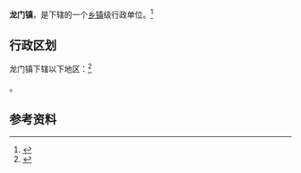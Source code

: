 {{中国乡级行政区|46/90/21/105/000}}

'''龙门镇'''，是{{PRC admin/fullname|46/90/21/105/000|3}}下辖的一个[[乡镇|乡镇]]级行政单位。<ref>{{PRC admin/ref sgc|{{PRC admin/parent|46/90/21/105/000}}}}</ref>

== 行政区划 ==

龙门镇下辖以下地区：<ref>{{PRC admin/ref sgc|46/90/21/105/000}}</ref>

{{PRC admin/children|46/90/21/105/000}}。

== 参考资料 ==

{{reflist}}

{{行政区划小作品}}
{{PRC admin/navcat|46/90/21/105/000}}
